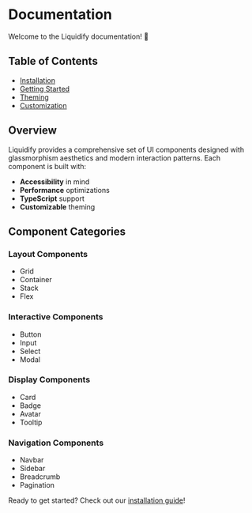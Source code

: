 # Documentation

Welcome to the Liquidify documentation! :book:

## Table of Contents

- [Installation](/docs/installation)
- [Getting Started](/docs/getting-started)
- [Theming](/docs/theming)
- [Customization](/docs/customization)

## Overview

Liquidify provides a comprehensive set of UI components designed with glassmorphism aesthetics and modern interaction patterns. Each component is built with:

- **Accessibility** in mind
- **Performance** optimizations
- **TypeScript** support
- **Customizable** theming

## Component Categories

### Layout Components
- Grid
- Container
- Stack
- Flex

### Interactive Components
- Button
- Input
- Select
- Modal

### Display Components
- Card
- Badge
- Avatar
- Tooltip

### Navigation Components
- Navbar
- Sidebar
- Breadcrumb
- Pagination

Ready to get started? Check out our [installation guide](/docs/installation)!